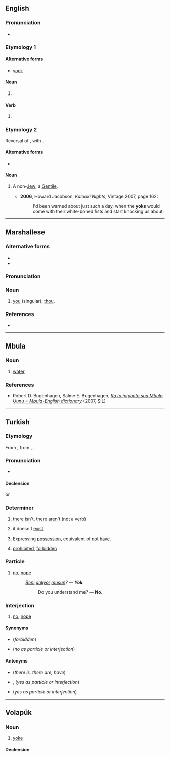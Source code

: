 {{also|yök}}

==English==

===Pronunciation===
* {{IPA|/jɒk/|lang=en}}

===Etymology 1===

====Alternative forms====
* [[yock]]

====Noun====
{{en-noun}}

# {{alt form|yock|lang=en}}

====Verb====
{{en-verb|yoks|yokking|yokked}}

# {{alt form|yock|lang=en}}

===Etymology 2===
Reversal of {{term|goy}}, with {{w|final devoicing}}.

====Alternative forms====
* {{l|en|Yok}}

====Noun====
{{en-noun}}

# {{lb|en|pejorative}} A non-[[Jew]]; a [[Gentile]].
#* '''2006''', Howard Jacobson, ''Kalooki Nights'', Vintage 2007, page 162:
#*: I'd been warned about just such a day, when the '''yoks''' would come with their white-boned fists and start knocking us about.

----

==Marshallese==

===Alternative forms===
* {{l|mh|eok}}
* {{l|mh|yuk}}

===Pronunciation===
{{mh-ipa-rows|yo|yow|kw}}

===Noun===
{{head|mh|noun}}

# [[you]] (singular); [[thou]].

===References===
* {{meod-ref|MED2E.htm#eok}}

----

==Mbula==

===Noun===
{{head|mna|noun}}

# [[water]]

===References===
* Robert D. Bugenhagen, Salme E. Bugenhagen, ''[http://www.sil.org/pacific/png/pubs/928474533763/Mbula_dict_Pt5.pdf Ro ta ipiyooto sua Mbula Uunu = Mbula-English dictionary]'' (2007, SIL)

----

==Turkish==

===Etymology===
From {{der|tr|otk|𐰖𐰸|tr=yok||no; is not, there is not}}, from {{inh|tr|trk-pro|*yōk}}, {{m|trk-pro|*jōk||no; is not, there is not}}.

===Pronunciation===
* {{IPA|/jok/|lang=tr}}

====Declension====
{{tr-noun-c|o|t|pred=+}}
or
{{tr-noun-c|o|t|stem=yoğ|poss=+}}

===Determiner===
{{head|tr|determiner}}

# [[there is]]n't, [[there are]]n't (not a verb)
#: {{ux|tr|Kitapta 150 [[sayfa]] '''yok'''.|'''There aren't''' 150 pages in the book.}}
# it doesn't [[exist]]
#: {{ux|tr|[[Pirinç]] [[var]] [[mı]]? — Hayır, hiç '''yok'''.|Is there any rice? — No, '''there isn't''' at all.}}
# Expressing [[possession]], equivalent of [[not]] [[have]].
#: {{ux|tr|[[teyze|Teyze]]m [[veya]] [[dayı]]m '''yok'''.|I don't have an aunt nor an uncle. (''lit. '''Neither''' my aunt nor my uncle '''are there'''.'')}}
# [[prohibited]], [[forbidden]]
#: {{ux|tr|[[sigara|Sigara]] [[içmek]] '''yok'''!|No smoking cigarettes! (''lit. '''There is no''' smoking cigarettes!'')}}

===Particle===
{{head|tr|participle}}

# [[no]], [[nope]]
#: ''[[beni|Beni]] [[anlıyor]] [[mu|musun]]? — '''Yok'''.''
#:: Do you understand me? — '''No'''.

===Interjection===

# [[no]], [[nope]]

====Synonyms====
* {{l|tr|yasak}} (''forbidden'')
* {{l|tr|hayır}} (''no as particle or interjection'')

====Antonyms====
* {{l|tr|var}} (''there is, there are, have'')
* {{l|tr|ha}}, {{l|tr|he}} (''yes as particle or interjection'')
* {{l|tr|evet}} (''yes as particle or interjection'')

----

==Volapük==

===Noun===
{{vo-noun}}

# [[yoke]]

====Declension====
{{vo-decl-noun}}